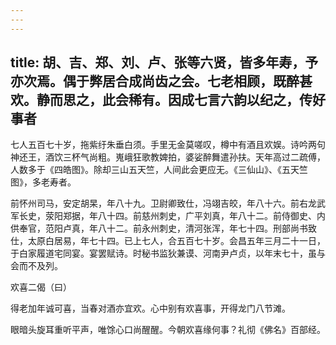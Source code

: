 ```yaml
---
---
---
```

title: 胡、吉、郑、刘、卢、张等六贤，皆多年寿，予亦次焉。偶于弊居合成尚齿之会。七老相顾，既醉甚欢。静而思之，此会稀有。因成七言六韵以纪之，传好事者
---



七人五百七十岁，拖紫纡朱垂白须。手里无金莫嗟叹，樽中有酒且欢娱。诗吟两句神还王，酒饮三杯气尚粗。嵬峨狂歌教婢拍，婆娑醉舞遣孙扶。天年高过二疏傅，人数多于《四皓图》。除却三山五天竺，人间此会更应无。《三仙山》、《五天竺图》，多老寿者。

前怀州司马，安定胡杲，年八十九。卫尉卿致仕，冯翊吉皎，年八十六。前右龙武军长史，荥阳郑据，年八十四。前慈州刺史，广平刘真，年八十二。前侍御史、内供奉官，范阳卢真，年八十二。前永州刺史，清河张浑，年七十四。刑部尚书致仕，太原白居易，年七十四。已上七人，合五百七十岁。会昌五年三月二十一日，于白家履道宅同宴。宴罢赋诗。时秘书监狄兼谟、河南尹卢贞，以年末七十，虽与会而不及列。

欢喜二偈（曰）

得老加年诚可喜，当春对酒亦宜欢。心中别有欢喜事，开得龙门八节滩。

眼暗头旋耳重听平声，唯馀心口尚醒醒。今朝欢喜缘何事？礼彻《佛名》百部经。